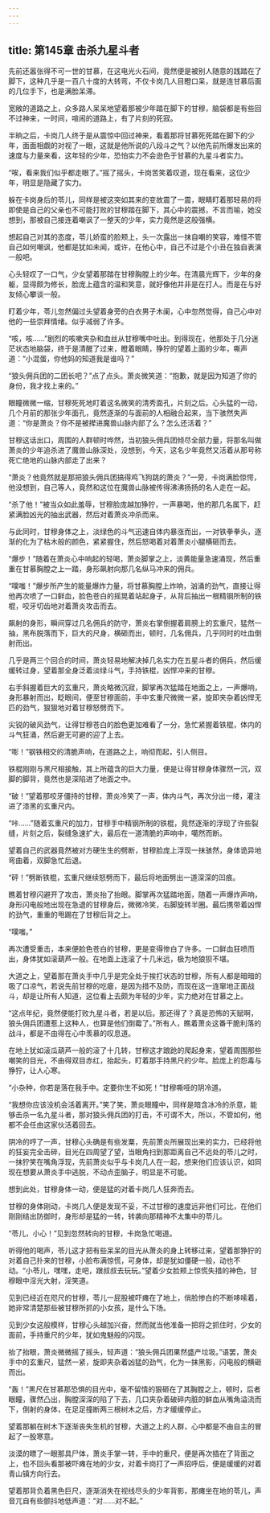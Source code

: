 ```yaml
---
---
---
```

title: 第145章 击杀九星斗者
---



先前还嚣张得不可一世的甘慕，在这电光火石间，竟然便是被别人随意的践踏在了脚下，这种几乎是一百八十度的大转弯，不仅卡岗几人目瞪口呆，就是连甘慕后面的几位手下，也是满脸呆滞。

宽敞的道路之上，众多路人呆呆地望着那被少年踏在脚下的甘穆，脑袋都是有些回不过神来，一时间，喧闹的道路上，有了片刻的死寂。

半晌之后，卡岗几人终于是从震惊中回过神来，看着那将甘慕死死踏在脚下的少年，面面相觑的对视了一眼，这就是他所说的八段斗之气？以他先前所爆发出来的速度与力量来看，这年轻的少年，恐怕实力不会逊色于甘慕的九星斗者实力。

“唉，看来我们似乎都走眼了。”摇了摇头，卡岗苦笑着叹道，现在看来，这位少年，明显是隐藏了实力。

躲在卡岗身后的苓儿，同样是被这突如其来的变故震了一震，眼睛盯着那轻易的将即使是自己的父亲也不可能打败的甘穆踏在脚下，其心中的震撼，不言而喻，她没想到，那被自己接连着嘲讽了一整天的少年，实力竟然是这般强横。

想起自己对其的态度，苓儿娇蛮的脸颊上，头一次露出一抹自嘲的笑容，难怪不管自己如何嘲讽，他都是犹如未闻，或许，在他心中，自己不过是个小丑在独自表演一般吧。

心头轻叹了一口气，少女望着那踏在甘穆胸膛上的少年。在清晨光辉下，少年的身躯，显得颇为修长，脸庞上蕴含的温和笑意，就好像他并非是在打人。而是在与好友倾心攀谈一般。

盯着少年，苓儿忽然偏过头望着身旁的白衣男子木阑，心中忽然觉得，自己心中对他的一些崇拜情绪。似乎减弱了许多。

“咳，咳……”剧烈的咳嗽夹杂和血丝从甘穆嘴中吐出。到得现在，他那处于几分迷茫状态地脑袋，终于是清醒了过来，瞪着眼睛，狰狞的望着上面的少年，嘶声道：“小混蛋，你他妈的知道我是谁吗？”

“狼头佣兵团的二团长吧？”点了点头。萧炎微笑道：“抱歉，就是因为知道了你的身份，我才找上来的。”

眼瞳微微一缩，甘穆死死地盯着这名微笑的清秀面孔，片刻之后。心头猛的一动，几个月前的那张少年面孔，竟然逐渐的与面前的人相融合起来，当下骇然失声道：“你是萧炎？你不是被撵进魔兽山脉内部了么？怎么还活着？”

甘穆这话出口，周围的人群顿时哗然，当初狼头佣兵团倾尽全部力量，将那名叫做萧炎的少年追杀进了魔兽山脉深处，没想到，今天，这名少年竟然又活着从那号称死亡绝地的山脉内部走了出来？

“萧炎？他竟然就是那把狼头佣兵团搞得鸡飞狗跳的萧炎？”一旁，卡岗满脸惊愕，他没想到，自己等人，竟然和这位在魔兽山脉被传得沸沸扬扬的名人走在一起。

“杀了他！”被当众如此羞辱，甘穆脸庞越加狰狞，一声暴喝，他的那几名属下，赶紧满脸凶光的抽出武器，然后对着萧炎冲杀而来。

与此同时，甘穆身体之上，淡绿色的斗气迅速自体内暴涨而出，一对铁拳拳头，逐渐的化为了枯木般的颜色，紧紧握住，然后怒喝着对着萧炎小腿横砸而去。

“爆步！”随着在萧炎心中响起的轻喝，萧炎脚掌之上，淡黄能量急速涌现，然后重重在甘慕胸膛之上一踏，身形飙射向那几名纵马冲来的佣兵。

“噗嗤！”爆步所产生的能量爆炸力量，将甘慕胸膛上炸响，汹涌的劲气，直接让得他再次喷了一口鲜血，脸色苍白的摇晃着站起身子，从背后抽出一根精钢所制的铁棍，咬牙切齿地对着萧炎攻击而去。

飙射的身形，瞬间穿过几名佣兵的防守，萧炎右掌倒握着肩膀上的玄重尺，猛然一抽，黑布脱落而下，巨大的尺身，横砸而出，顿时，几名佣兵，几乎同时的吐血倒射而出。

几乎是两三个回合的时间，萧炎轻易地解决掉几名实力在五星斗者的佣兵，然后缓缓转过身，望着那全身泛着淡绿斗气，手持铁棍，凶悍冲来的甘穆。

右手斜握着巨大的玄重尺，萧炎略微沉寂，脚掌再次猛踏在地面之上，一声爆响，身形暴射而出，眨眼间，便至甘穆面前，手中玄重尺微微一紧，旋即夹杂着凶悍无匹的劲气，狠狠地对着甘穆怒劈而下。

尖锐的破风劲气，让得甘穆苍白的脸色更加难看了一分，急忙紧握着铁棍，体内的斗气狂涌，然后避无可避的迎了上去。

“嘭！”钢铁相交的清脆声响，在道路之上，响彻而起，引人侧目。

铁棍刚刚与黑尺相接触，其上所蕴含的巨大力量，便是让得甘穆身体骤然一沉，双脚的脚背，竟然也是深陷进了地面之中。

“破！”望着那咬牙僵持的甘穆，萧炎冷笑了一声，体内斗气，再次分出一缕，灌注进了漆黑的玄重尺内。

“咔……”随着玄重尺的加力，甘穆手中精钢所制的铁棍，竟然逐渐的浮现了许些裂缝，片刻之后，裂缝急速扩大，最后在一道清脆的声响中，噶然而断。

望着自己的武器竟然被对方硬生生的劈断，甘穆脸庞上浮现一抹骇然，身体诡异地弯曲着，双脚急忙后退。

“砰！”劈断铁棍，玄重尺继续怒劈而下，最后将地面劈出一道深深的凹痕。

瞧着甘穆闪避开了攻击，萧炎抬了抬眼。脚掌再次猛踏地面，随着一声爆炸声响，身形闪电般地出现在急退的甘穆身后，微微冷笑，右脚旋转半圈。最后携带着凶悍的劲气，重重的甩踢在了甘穆后背之上。

“噗嗤。”

再次遭受重击，本来便脸色苍白的甘穆，更是变得惨白了许多。一口鲜血狂喷而出，身体犹如滚葫芦一般。在地面上连滚了十几米远，极为地狼狈不堪。

大道之上，望着那在萧炎手中几乎是完全处于挨打状态的甘穆，所有人都是暗暗的吸了口凉气，若说先前甘穆的吃瘪，是因为措不及防，而现在这一连窜地正面战斗，却是让所有人知道，这位看上去颇为年轻的少年，实力绝对在甘慕之上。

“这点年纪，竟然便能打败九星斗者，若是以后。那还得了？真是恐怖的天赋啊，狼头佣兵团遭惹上这种人，也算是他们倒霉了。”所有人，瞧着萧炎这番干脆利落的战斗，都是不由得在心中羡慕的叹息道。

在地上犹如滚瓜葫芦一般的滚了十几转，甘穆这才踉跄的爬起身来，望着周围那些嘲笑的目光，不由得双目赤红，抬起头，盯着那手持黑尺的少年。脸庞上的怨毒与狰狞，让人心寒。

“小杂种，你若是落在我手中。定要你生不如死！”甘穆嘶哑的阴冷道。

“我想你应该没机会活着离开。”笑了笑，萧炎眼瞳中，同样是暗含冰冷的杀意，能够击杀一名九星斗者，那对狼头佣兵团的打击，不可谓不大，所以，不管如何，他都不会任由这家伙活着回去。

阴冷的哼了一声，甘穆心头确是有些发粟，先前萧炎所展现出来的实力，已经将他的狂妄完全击碎，目光在四周望了望，当眼角扫到那距离自己不远处的苓儿之时，一抹狞笑在嘴角浮现，先前萧炎似乎与卡岗几人在一起，想来他们应该认识，如同现在想要从萧炎手中逃脱，不动点歪脑子，明显是不可能。

想到此处，甘穆身体一动，便是猛的对着卡岗几人狂奔而去。

甘穆的身体刚动，卡岗几人便是发现不妥，不过甘穆的速度远非他们可比，在他们刚刚结出防御时，身形却是猛的一转，转袭向那精神不太集中的苓儿。

“苓儿，小心！”见到忽然转向的甘穆，卡岗急忙喝道。

听得他的喝声，苓儿这才把有些呆呆的目光从萧炎的身上转移过来，望着那狰狞的对着自己扑来的甘穆，小脸布满惊慌，可身体，却是犹如僵硬一般，动也不动。“小苓儿，嘿嘿，走吧，跟叔叔去玩玩。”望着少女脸颊上惊慌失措的神色，甘穆眼中淫光大射，淫笑道。

见到已经近在咫尺的甘穆，苓儿一屁股被吓瘫在了地上，俏脸惨白的不断哆嗦着，她非常清楚那些被甘穆所抓的小女孩，是什么下场。

见到少女这般模样，甘穆心头越加兴奋，然而就当他准备一把将之抓住时，少女的面前，手持重尺的少年，犹如鬼魅般的闪现。

抬了抬眼，萧炎微微摇了摇头，轻声道：“狼头佣兵团果然盛产垃圾。”语罢，萧炎手中的玄重尺，猛然一紧，旋即夹杂着凶猛的劲气，化为一抹黑影，闪电般的横砸而出。

“轰！”黑尺在甘慕那恐惧的目光中，毫不留情的狠砸在了其胸膛之上，顿时，后者眼瞳，骤然凸出，胸膛深深的陷了下去，几口夹杂着破碎内脏的鲜血从嘴角溢流而下，倒射的身体，在足足撞断两三根树木之后，方才缓缓停止。

望着那躺在树木下逐渐丧失生机的甘穆，大道之上的人群，心中都是不由自主的冒起了一股寒意。

淡漠的瞟了一眼那具尸体，萧炎手掌一转，手中的重尺，便是再次插在了背面之上，也不回头看那被吓瘫在地的少女，对着卡岗打了一声招呼后，便是缓缓的对着青山镇方向行去。

望着那背负着黑色巨尺，逐渐消失在视线尽头的少年背影，那瘫坐在地的苓儿，声音兀自有些颤抖地低声道：“对……对不起。”